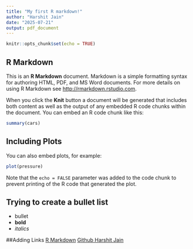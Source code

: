 ```yaml
---
title: "My first R markdown!"
author: "Harshit Jain"
date: "2025-07-21"
output: pdf_document
---
```


```r
knitr::opts_chunk$set(echo = TRUE)
```

## R Markdown

This is an **R Markdown** document. Markdown is a simple formatting syntax for authoring HTML, PDF, and MS Word documents. For more details on using R Markdown see <http://rmarkdown.rstudio.com>.

When you click the **Knit** button a document will be generated that includes both content as well as the output of any embedded R code chunks within the document. You can embed an R code chunk like this:

```r
summary(cars)
```

## Including Plots

You can also embed plots, for example:

```r
plot(pressure)
```

Note that the `echo = FALSE` parameter was added to the code chunk to prevent printing of the R code that generated the plot.

## Trying to create a bullet list
- bullet  
- **bold**  
- *italics*

##Adding Links
[R Markdown](https://rmarkdown.rstudio.com)
[Github Harshit Jain](https://github.com/harshitjain0103)
